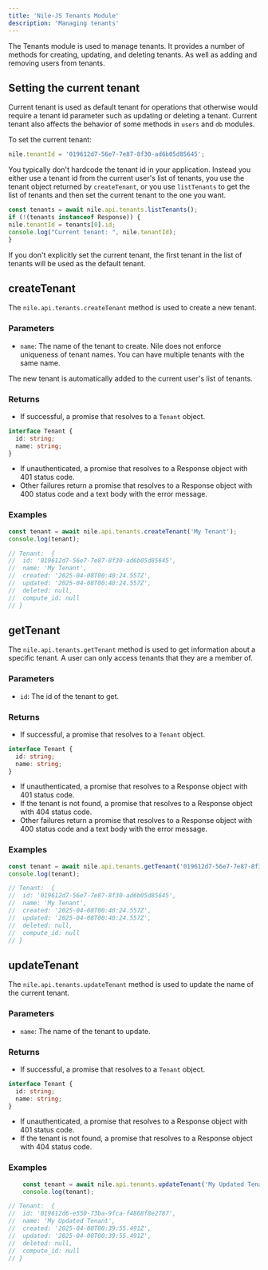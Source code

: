 ```yaml
---
title: 'Nile-JS Tenants Module'
description: 'Managing tenants'
---
```


The Tenants module is used to manage tenants. It provides a number of methods for creating, updating, and deleting tenants. 
As well as adding and removing users from tenants.

## Setting the current tenant

Current tenant is used as default tenant for operations that otherwise would require a tenant id parameter such as updating or deleting a tenant.
Current tenant also affects the behavior of some methods in `users` and `db` modules. 

To set the current tenant:
```ts
nile.tenantId = '019612d7-56e7-7e87-8f30-ad6b05d85645';
```

You typically don't hardcode the tenant id in your application. Instead you either use a tenant id from the current user's list of tenants,
you use the tenant object returned by `createTenant`, or you use `listTenants` to get the list of tenants and then set the current tenant to 
the one you want.

```ts
const tenants = await nile.api.tenants.listTenants();
if (!(tenants instanceof Response)) {
nile.tenantId = tenants[0].id;
console.log("Current tenant: ", nile.tenantId);
}
```

If you don't explicitly set the current tenant, the first tenant in the list of tenants will be used as the default tenant.

## createTenant

The `nile.api.tenants.createTenant` method is used to create a new tenant.

### Parameters

- `name`: The name of the tenant to create. Nile does not enforce uniqueness of tenant names. You can have multiple tenants with the same name.

<Note>
The new tenant is automatically added to the current user's list of tenants.
</Note>

### Returns

- If successful, a promise that resolves to a `Tenant` object.

```ts
interface Tenant {
  id: string;
  name: string;
}
```
- If unauthenticated, a promise that resolves to a Response object with 401 status code.
- Other failures return a promise that resolves to a Response object with 400 status code and a text body with the error message.

### Examples

```ts createTenant
const tenant = await nile.api.tenants.createTenant('My Tenant');
console.log(tenant);

// Tenant:  {
//  id: '019612d7-56e7-7e87-8f30-ad6b05d85645',
//  name: 'My Tenant',
//  created: '2025-04-08T00:40:24.557Z',
//  updated: '2025-04-08T00:40:24.557Z',
//  deleted: null,
//  compute_id: null
// }
```

## getTenant

The `nile.api.tenants.getTenant` method is used to get information about a specific tenant. A user can only access tenants that they are a member of.

### Parameters

- `id`: The id of the tenant to get.

### Returns

- If successful, a promise that resolves to a `Tenant` object.

```ts
interface Tenant {
  id: string;
  name: string;
}
```
- If unauthenticated, a promise that resolves to a Response object with 401 status code.
- If the tenant is not found, a promise that resolves to a Response object with 404 status code.
- Other failures return a promise that resolves to a Response object with 400 status code and a text body with the error message.

### Examples

```ts getTenant
const tenant = await nile.api.tenants.getTenant('019612d7-56e7-7e87-8f30-ad6b05d85645');
console.log(tenant);

// Tenant:  {
//  id: '019612d7-56e7-7e87-8f30-ad6b05d85645',
//  name: 'My Tenant',
//  created: '2025-04-08T00:40:24.557Z',
//  updated: '2025-04-08T00:40:24.557Z',
//  deleted: null,
//  compute_id: null
// }
```

## updateTenant

The `nile.api.tenants.updateTenant` method is used to update the name of the current tenant.

### Parameters

- `name`: The name of the tenant to update.

### Returns

- If successful, a promise that resolves to a `Tenant` object.
```ts
interface Tenant {
  id: string;
  name: string;
}
```
- If unauthenticated, a promise that resolves to a Response object with 401 status code.
- If the tenant is not found, a promise that resolves to a Response object with 404 status code.

### Examples

```ts updateTenant
    const tenant = await nile.api.tenants.updateTenant('My Updated Tenant');
    console.log(tenant);

// Tenant:  {
//  id: '019612d6-e550-73ba-9fca-f4868f8e2787',
//  name: 'My Updated Tenant',
//  created: '2025-04-08T00:39:55.491Z',
//  updated: '2025-04-08T00:39:55.491Z',
//  deleted: null,
//  compute_id: null
// }
```
